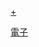 {{navbox
| name  = 台灣電子五哥
| title = [[台灣]][[電子五哥]]
<!-- | group1 = 電子五哥 -->
| list1  = [[廣達電腦]] - [[仁寶電腦]] - [[緯創資通]] - [[和碩聯合科技]] - [[英業達集團]]
}}<noinclude>
[[category:台灣電子公司|+]]
[[Category:臺灣公司模板|電子]]
</noinclude>